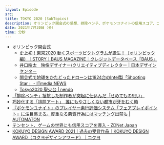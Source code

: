 ```yaml
---
layout: Episode
src: 
title: TOKYO 2020 (SubTopics)
description: オリンピック開会式の感想、排除ベンチ、ポケモンユナイトの信用スコア、コクヨデザインアワードなど、最近気になったサブトピックスを話しました。
date: 2021年7月30日（金）
time: 分秒
---
```


- オリンピック開会式
    - [史上初！東京2020 動くスポーツピクトグラムが誕生！（オリンピック編）｜STORY｜BAUS MAGAZINE｜クレジットデータベース「BAUS」](https://baus.jp/magazine/story/10977)
    - [井口皓太　映像デザイナー/クリエイティブディレクター | 日本デザインセンター](https://www.ndc.co.jp/polylogue/iguchi-kota-2020/)
    - [開会式で地球をかたどったドローンは1824台のIntel製「Shooting Star」 - ITmedia NEWS](https://www.itmedia.co.jp/news/articles/2107/24/news021.html)
    - [Tokyo2020 聖火台 | nendo](https://nendo.jp/jp/works/tokyo2020-olympic-cauldron/)
- [「排除ベンチ」抵抗した制作者が突起に仕込んだ「せめてもの思い」](https://withnews.jp/article/f0210713003qq000000000000000W08k10201qq000023319A)
- [巧妙化する「排除アート」　誰にもやさしくない都市が牙をむく時](https://withnews.jp/article/f0210712003qq000000000000000W02c10101qq000023308A)
- [『ポケモンユナイト』のプレイヤー素行評価システム「フェアプレイポイント」に注目集まる。度重なる悪質行為にはマッチング出禁も | AUTOMATON](https://automaton-media.com/articles/newsjp/20210624-166646/)
- [テンセント、ゲームの世界にも信用スコアを導入 - ZDNet Japan](https://japan.zdnet.com/article/35117439/)
- [KOKUYO DESIGN AWARD 2021｜過去の受賞作品｜KOKUYO DESIGN AWARD（コクヨデザインアワード）｜コクヨ](https://www.kokuyo.co.jp/award/archive/prizepast/2021.html)
